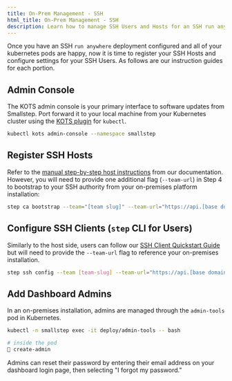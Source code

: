```yaml
---
title: On-Prem Management - SSH
html_title: On-Prem Management - SSH
description: Learn how to manage SSH Users and Hosts for an SSH run anywhere deployment
---
```



Once you have an SSH `run anywhere` deployment configured and all of your kubernetes pods are happy, now it is time to register your SSH Hosts and configure settings for your SSH Users. As follows are our instruction guides for each portion.

## Admin Console

The KOTS admin console is your primary interface to software updates from Smallstep. Port forward it to your local machine from your Kubernetes cluster using the [KOTS plugin](https://kots.io/kots-cli/getting-started/#how-to-install) for `kubectl`.

```bash
kubectl kots admin-console --namespace smallstep
```

## Register SSH Hosts

Refer to the [manual step-by-step host instructions](https://smallstep.com/docs/ssh/hosts-step-by-step) from our documentation. However, you will need to provide one additional flag (`--team-url`) in Step 4 to bootstrap to your SSH authority from your on-premises platform installation:

```bash
step ca bootstrap --team="[team slug]" --team-url="https://api.[base domain]/v1/teams/<>/authorities/ssh"
```

## Configure SSH Clients (`step` CLI for Users)

Similarly to the host side, users can follow our [SSH Client Quickstart Guide](https://smallstep.com/app/teams/quickstart) but will need to provide the `--team-url` flag to reference your on-premises installation.

```bash
step ssh config --team [team-slug] --team-url="https://api.[base domain]/v1/teams/<>/authorities/ssh"
```

## Add Dashboard Admins

In an on-premises installation, admins are managed through the `admin-tools` pod in Kubernetes.

```bash
kubectl -n smallstep exec -it deploy/admin-tools -- bash

# inside the pod
👣 create-admin
```

Admins can reset their password by entering their email address on your dashboard login page, then selecting "I forgot my password."